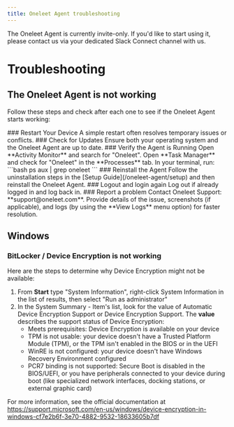 ```yaml
---
title: Oneleet Agent troubleshooting
---
```



<Callout type="warning">
  The Oneleet Agent is currently invite-only. If you'd like to start using it, please contact us via your dedicated Slack Connect channel with us.
</Callout>

# Troubleshooting

## The Oneleet Agent is not working

Follow these steps and check after each one to see if the Oneleet Agent starts working:

<Steps>
### Restart Your Device
A simple restart often resolves temporary issues or conflicts.
### Check for Updates
Ensure both your operating system and the Oneleet Agent are up to date.
### Verify the Agent is Running
<Tabs items={['macOS', 'Windows', 'Linux']}>
  <Tabs.Tab>Open **Activity Monitor** and search for "Oneleet".</Tabs.Tab>
  <Tabs.Tab>Open **Task Manager** and check for "Oneleet" in the **Processes** tab.</Tabs.Tab>
  <Tabs.Tab>
  In your terminal, run:
  ```bash
  ps aux | grep oneleet
  ```
  </Tabs.Tab>
</Tabs>
### Reinstall the Agent
Follow the uninstallation steps in the [Setup Guide](/oneleet-agent/setup) and then reinstall the Oneleet Agent.
### Logout and login again
Log out if already logged in and log back in.
### Report a problem
Contact Oneleet Support: **support@oneleet.com**. Provide details of the issue, screenshots (if applicable), and logs (by using the **View Logs** menu option) for faster resolution.
</Steps>

## Windows

### BitLocker / Device Encryption is not working

Here are the steps to determine why Device Encryption might not be available:

1. From **Start** type "System Information", right-click System Information in the list of results, then select "Run as administrator"
2. In the System Summary - Item's list, look for the value of Automatic Device Encryption Support or Device Encryption Support. The **value** describes the support status of Device Encryption:
    - Meets prerequisites: Device Encryption is available on your device
    - TPM is not usable: your device doesn't have a Trusted Platform Module (TPM), or the TPM isn't enabled in the BIOS or in the UEFI
    - WinRE is not configured: your device doesn't have Windows Recovery Environment configured
    - PCR7 binding is not supported: Secure Boot is disabled in the BIOS/UEFI, or you have peripherals connected to your device during boot (like specialized network interfaces, docking stations, or external graphic card)

For more information, see the official documentation at https://support.microsoft.com/en-us/windows/device-encryption-in-windows-cf7e2b6f-3e70-4882-9532-18633605b7df
